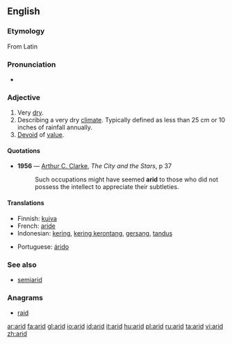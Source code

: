 ==English==

===Etymology===
From Latin

===Pronunciation===
{{AHD|/'ar-&d/}}
*{{audio|en-us-arid.ogg|Audio (US)}}

===Adjective===
{{en-adj-more-most}}
{{wikipedia}}

# Very [[dry]].
# Describing a very dry [[climate]].  Typically defined as less than 25 cm or 10 inches of rainfall annually.
# [[devoid|Devoid]] of [[value]].

====Quotations====
*'''1956''' — [[w:Arthur C. Clarke|Arthur C. Clarke]], ''The City and the Stars'', p 37
*:Such occupations might have seemed '''arid''' to those who did not possess the intellect to appreciate their subtleties.

====Translations====
{{trans-top|very dry}}
*Finnish: [[kuiva]]
*French: [[aride]]
*Indonesian: [[kering]], [[kering kerontang]], [[gersang]], [[tandus]]
{{trans-mid}}
*Portuguese: [[árido]]
{{trans-bottom}}

===See also===
*[[semiarid]]

===Anagrams===
*[[raid]]

[[ar:arid]]
[[fa:arid]]
[[gl:arid]]
[[io:arid]]
[[id:arid]]
[[it:arid]]
[[hu:arid]]
[[pl:arid]]
[[ru:arid]]
[[ta:arid]]
[[vi:arid]]
[[zh:arid]]